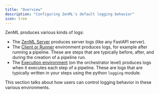 ```yaml
---
title: "Overview"
description: "Configuring ZenML's default logging behavior"
icon: tree
---
```


ZenML produces various kinds of logs:

* The [ZenML Server](/getting-started/deploying-zenml) produces server logs (like any FastAPI server).
* The [Client or Runner](/usage/project-setup/configure-python-environments#client-environment-or-the-runner-environment) environment produces logs, for example after running a pipeline. These are steps that are typically before, after, and during the creation of a pipeline run.
* The [Execution environment](/usage/project-setup/configure-python-environments#execution-environments) (on the orchestrator level) produces logs when it executes each step of a pipeline. These are logs that are typically written in your steps using the python `logging` module.

This section talks about how users can control logging behavior in these various environments.
